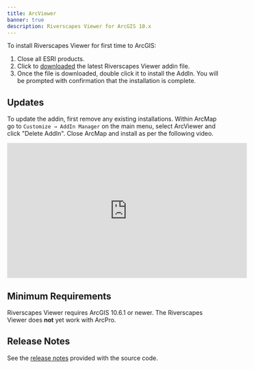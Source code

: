 ```yaml
---
title: ArcViewer
banner: true
description: Riverscapes Viewer for ArcGIS 10.x
---
```


To install Riverscapes Viewer for first time to ArcGIS:

1. Close all ESRI products.
1. Click to [downloaded](https://github.com/Riverscapes/RaveAddIn/releases/latest) the latest Riverscapes Viewer addin file.
1. Once the file is downloaded, double click it to install the AddIn. You will be prompted with confirmation that the installation is complete.

## Updates

To update the addin, first remove any existing installations. Within ArcMap go to  `Customize → AddIn Manager` on the main menu, select ArcViewer and click "Delete AddIn". Close ArcMap and install as per the following video.

<div class="responsive-embed">
<iframe width="560" height="315" src="https://www.youtube.com/embed/is_9c7eYGl0" frameborder="0" allow="accelerometer; autoplay; clipboard-write; encrypted-media; gyroscope; picture-in-picture" allowfullscreen></iframe>
</div>

## Minimum Requirements

Riverscapes Viewer requires ArcGIS 10.6.1 or newer. The Riverscapes Viewer does **not** yet work with ArcPro.

## Release Notes

See the [release notes](https://github.com/Riverscapes/RaveAddIn/releases) provided with the source code.